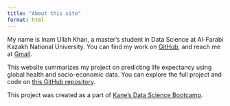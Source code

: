 ```yaml
---
title: "About this site"
format: html
---
```


My name is Inam Ullah Khan, a master's student in Data Science at Al-Farabi Kazakh National University. You can find my work on [GitHub](https://github.com/inammarwat), and reach me at [Gmail](inamm911@gmail.com).

This website summarizes my project on predicting life expectancy using global health and socio-economic data. You can explore the full project and code on [this GitHub repository](https://github.com/inammarwat/predicting-life-expectancy/tree/main).

This project was created as a part of [Kane’s Data Science Bootcamp](https://bootcamp.davidkane.info/).
